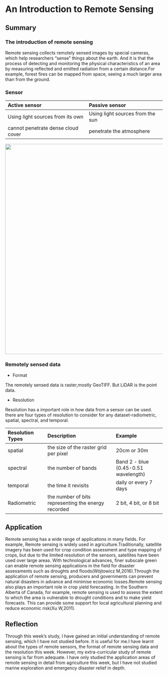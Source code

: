 # An Introduction to Remote Sensing

## Summary

### The introduction of remote sensing

Remote sensing collects remotely sensed images by special cameras, which help researchers "sense" things about the earth. And it is that the process of detecting and monitoring the physical characteristics of an area by measuring reflected and emitted radiation from a certain distance.For example, forest fires can be mapped from space, seeing a much larger area than from the ground.

### Sensor

| Active sensor                      | Passive sensor                   |
|:-----------------------------------|:---------------------------------|
| Using light sources from its own   | Using light sources from the sun |
| cannot penetrate dense cloud cover | penetrate the atmosphere         |

[![](sensors.png){width="672"}](https://www.earthdata.nasa.gov/learn/backgrounders/remote-sensing#sensors)

### Remotely sensed data

-   Format

The remotely sensed data is raster,mostly GeoTIFF. But LiDAR is the point data.

-   Resolution

Resolution has a important role in how data from a sensor can be used. there are four types of resolution to consider for any dataset-radiometric, spatial, spectral, and temporal.

| Resolution Types | Description                                         | Example                              |
|:-----------------|:------------------------------|:----------------------|
| spatial          | the size of the raster grid per pixel               | 20cm or 30m                          |
| spectral         | the number of bands                                 | Band 2 - blue (0.45-0.51 wavelength) |
| temporal         | the time it revisits                                | daily or every 7 days                |
| Radiometric      | the number of bits representing the energy recorded | 2 bit, 4 bit, or 8 bit               |

## Application

Remote sensing has a wide range of applications in many fields. For example, Remote sensing is widely used in agriculture.Traditionally, satellite imagery has been used for crop condition assessment and type mapping of crops, but due to the limited resolution of the sensors, satellites have been used over large areas. With technological advances, finer subscale green can enable remote sensing applications in the field for disaster assessments such as droughts and floods(Wójtowicz M,2016).Through the application of remote sensing, producers and governments can prevent natural disasters in advance and minimise economic losses.Remote sensing also plays an important role in crop yield forecasting. In the Southern Alberta of Canada, for example, remote sensing is used to assess the extent to which the area is vulnerable to drought conditions and to make yield forecasts. This can provide some support for local agricultural planning and reduce economic risk(Xu W,2011).

## Reflection

Through this week's study, I have gained an initial understanding of remote sensing, which I have not studied before. It is useful for me.I have learnt about the types of remote sensors, the format of remote sensing data and the resolution this week. However, my extra-curricular study of remote sensing is far from adequate. I have only studied the application areas of remote sensing in detail from agriculture this week, but I have not studied marine exploration and emergency disaster relief in depth.
